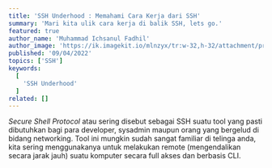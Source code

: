 ---
title: 'SSH Underhood : Memahami Cara Kerja dari SSH'
summary: 'Mari kita ulik cara kerja di balik SSH, lets go.'
featured: true
author_name: 'Muhammad Ichsanul Fadhil'
author_image: 'https://ik.imagekit.io/mlnzyx/tr:w-32,h-32/attachment/profile.webp'
published: '09/04/2022'
topics: ['SSH']
keywords:
  [
    'SSH Underhood'
  ]
related: []
---

*Secure Shell Protocol* atau sering disebut sebagai SSH suatu tool yang pasti dibutuhkan bagi para developer, sysadmin maupun orang yang bergelud di bidang networking. Tool ini mungkin sudah sangat familiar di telinga anda, kita sering menggunakanya untuk melakukan remote (mengendalikan secara jarak jauh) suatu komputer secara full akses dan berbasis CLI.
